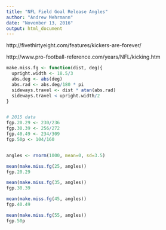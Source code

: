 ```yaml
---
title: "NFL Field Goal Release Angles"
author: "Andrew Mehrmann"
date: "November 13, 2016"
output: html_document
---
```


http://fivethirtyeight.com/features/kickers-are-forever/

http://www.pro-football-reference.com/years/NFL/kicking.htm

```r
make.miss.fg <- function(dist, deg){
  upright.width <- 18.5/3
  abs.deg <- abs(deg)
  abs.rad <- abs.deg/180 * pi
  sideways.travel <- dist * atan(abs.rad)
  sideways.travel < upright.width/2
}


# 2015 data
fgp.20.29 <- 230/236
fgp.30.39 <- 256/272
fgp.40.49 <- 234/309
fgp.50p <- 104/160


angles <- rnorm(1000, mean=0, sd=3.5)

mean(make.miss.fg(25, angles))
fgp.20.29

mean(make.miss.fg(35, angles))
fgp.30.39

mean(make.miss.fg(45, angles))
fgp.40.49

mean(make.miss.fg(55, angles))
fgp.50p
```

